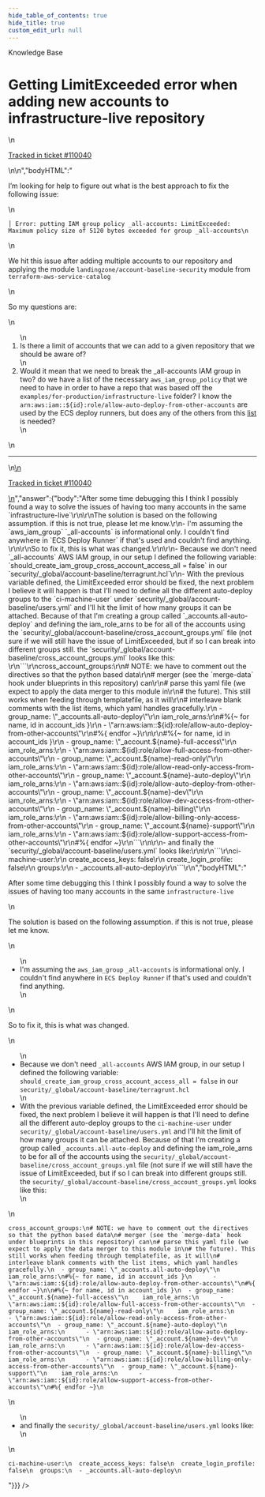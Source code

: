 ```yaml
---
hide_table_of_contents: true
hide_title: true
custom_edit_url: null
---
```



<head>
  <link rel="canonical" href="https://github.com/tnn-tnn-tnn-tnn-tnn-gruntwork-io/knowledge-base/discussions/691" />
</head>

<CenterLayout>
<span className="searchCategory">Knowledge Base</span>
<h1>Getting LimitExceeded error when adding new accounts to infrastructure-live repository</h1>
<GitHub discussion={{"id":"D_kwDOF8slf84ATKoC","number":691,"author":{"login":"gabrielanavarrorsid"},"title":"Getting LimitExceeded error when adding new accounts to infrastructure-live repository","body":"\nI’m looking for help to figure out what is the best approach to fix the following issue:\r\n\r\n```\r\n│ Error: putting IAM group policy _all-accounts: LimitExceeded: Maximum policy size of 5120 bytes exceeded for group _all-accounts\r\n```\r\nWe hit this issue after adding multiple accounts to our repository and applying the module `landingzone/account-baseline-security` module from `terraform-aws-service-catalog`\r\n\r\nSo my questions are:\r\n\r\n1. Is there a limit of accounts that we can add to a given repository that we should be aware of?\r\n1. Would it mean that we need to break the _all-accounts IAM group in two? do we have a list of the necessary `aws_iam_group_policy` that we need to have in order to have a repo that was based off the `examples/for-production/infrastructure-live` folder? I know the `arn:aws:iam::${id}:role/allow-auto-deploy-from-other-accounts` are used by the ECS deploy runners, but does any of the others from this [list](https://github.com/tnn-tnn-tnn-tnn-tnn-gruntwork-io/terraform-aws-service-catalog/blob/master/examples/for-production/infrastructure-live/security/_global/account-baseline/cross_account_groups.yml) is needed?\n\n---\n\n<ins datetime=\"2023-03-30T19:22:40Z\">\n  <p><a href=\"https://support.gruntwork.io/hc/requests/110040\">Tracked in ticket #110040</a></p>\n</ins>\n","bodyHTML":"<p dir=\"auto\">I’m looking for help to figure out what is the best approach to fix the following issue:</p>\n<div class=\"snippet-clipboard-content notranslate position-relative overflow-auto\" data-snippet-clipboard-copy-content=\"│ Error: putting IAM group policy _all-accounts: LimitExceeded: Maximum policy size of 5120 bytes exceeded for group _all-accounts\"><pre class=\"notranslate\"><code class=\"notranslate\">│ Error: putting IAM group policy _all-accounts: LimitExceeded: Maximum policy size of 5120 bytes exceeded for group _all-accounts\n</code></pre></div>\n<p dir=\"auto\">We hit this issue after adding multiple accounts to our repository and applying the module <code class=\"notranslate\">landingzone/account-baseline-security</code> module from <code class=\"notranslate\">terraform-aws-service-catalog</code></p>\n<p dir=\"auto\">So my questions are:</p>\n<ol dir=\"auto\">\n<li>Is there a limit of accounts that we can add to a given repository that we should be aware of?</li>\n<li>Would it mean that we need to break the _all-accounts IAM group in two? do we have a list of the necessary <code class=\"notranslate\">aws_iam_group_policy</code> that we need to have in order to have a repo that was based off the <code class=\"notranslate\">examples/for-production/infrastructure-live</code> folder? I know the <code class=\"notranslate\">arn:aws:iam::${id}:role/allow-auto-deploy-from-other-accounts</code> are used by the ECS deploy runners, but does any of the others from this <a href=\"https://github.com/tnn-tnn-tnn-tnn-tnn-gruntwork-io/terraform-aws-service-catalog/blob/master/examples/for-production/infrastructure-live/security/_global/account-baseline/cross_account_groups.yml\">list</a> is needed?</li>\n</ol>\n<hr>\n<ins datetime=\"2023-03-30T19:22:40Z\">\n  <p dir=\"auto\"><a href=\"https://support.gruntwork.io/hc/requests/110040\" rel=\"nofollow\">Tracked in ticket #110040</a></p>\n</ins>","answer":{"body":"After some time debugging this I think I possibly found a way to solve the issues of having too many accounts in the same `infrastructure-live`\r\n\r\nThe solution is based on the following assumption. if this is not true, please let me know.\r\n- I'm assuming the `aws_iam_group` `_all-accounts` is informational only. I couldn't find anywhere in `ECS Deploy Runner` if that's used and couldn't find anything. \r\n\r\nSo to fix it, this is what was changed.\r\n\r\n- Because we don't need `_all-accounts` AWS IAM group, in our setup I defined the following variable: `should_create_iam_group_cross_account_access_all = false` in our `security/_global/account-baseline/terragrunt.hcl`\r\n- With the previous variable defined, the LimitExceeded error should be fixed, the next problem I believe it will happen is that I'll need to define all the different auto-deploy groups to the `ci-machine-user` under `security/_global/account-baseline/users.yml` and I'll hit the limit of how many groups it can be attached. Because of that I'm creating a group called `_accounts.all-auto-deploy` and defining the iam_role_arns to be for all of the accounts using the `security/_global/account-baseline/cross_account_groups.yml` file (not sure if we will still have the issue of LimitExceeded, but if so I can break into different groups still. the `security/_global/account-baseline/cross_account_groups.yml`  looks like this:  \r\n```\r\ncross_account_groups:\r\n# NOTE: we have to comment out the directives so that the python based data\r\n# merger (see the `merge-data` hook under blueprints in this repository) can\r\n# parse this yaml file (we expect to apply the data merger to this module in\r\n# the future). This still works when feeding through templatefile, as it will\r\n# interleave blank comments with the list items, which yaml handles gracefully.\r\n  - group_name: \"_accounts.all-auto-deploy\"\r\n    iam_role_arns:\r\n#%{~ for name, id in account_ids }\r\n      - \"arn:aws:iam::${id}:role/allow-auto-deploy-from-other-accounts\"\r\n#%{ endfor ~}\r\n\r\n#%{~ for name, id in account_ids }\r\n  - group_name: \"_account.${name}-full-access\"\r\n    iam_role_arns:\r\n      - \"arn:aws:iam::${id}:role/allow-full-access-from-other-accounts\"\r\n  - group_name: \"_account.${name}-read-only\"\r\n    iam_role_arns:\r\n      - \"arn:aws:iam::${id}:role/allow-read-only-access-from-other-accounts\"\r\n  - group_name: \"_account.${name}-auto-deploy\"\r\n    iam_role_arns:\r\n      - \"arn:aws:iam::${id}:role/allow-auto-deploy-from-other-accounts\"\r\n  - group_name: \"_account.${name}-dev\"\r\n    iam_role_arns:\r\n      - \"arn:aws:iam::${id}:role/allow-dev-access-from-other-accounts\"\r\n  - group_name: \"_account.${name}-billing\"\r\n    iam_role_arns:\r\n      - \"arn:aws:iam::${id}:role/allow-billing-only-access-from-other-accounts\"\r\n  - group_name: \"_account.${name}-support\"\r\n    iam_role_arns:\r\n      - \"arn:aws:iam::${id}:role/allow-support-access-from-other-accounts\"\r\n#%{ endfor ~}\r\n```\r\n\r\n- and finally the `security/_global/account-baseline/users.yml` looks like:\r\n\r\n```\r\nci-machine-user:\r\n  create_access_keys: false\r\n  create_login_profile: false\r\n  groups:\r\n  - _accounts.all-auto-deploy\r\n```\r\n","bodyHTML":"<p dir=\"auto\">After some time debugging this I think I possibly found a way to solve the issues of having too many accounts in the same <code class=\"notranslate\">infrastructure-live</code></p>\n<p dir=\"auto\">The solution is based on the following assumption. if this is not true, please let me know.</p>\n<ul dir=\"auto\">\n<li>I'm assuming the <code class=\"notranslate\">aws_iam_group</code> <code class=\"notranslate\">_all-accounts</code> is informational only. I couldn't find anywhere in <code class=\"notranslate\">ECS Deploy Runner</code> if that's used and couldn't find anything.</li>\n</ul>\n<p dir=\"auto\">So to fix it, this is what was changed.</p>\n<ul dir=\"auto\">\n<li>Because we don't need <code class=\"notranslate\">_all-accounts</code> AWS IAM group, in our setup I defined the following variable: <code class=\"notranslate\">should_create_iam_group_cross_account_access_all = false</code> in our <code class=\"notranslate\">security/_global/account-baseline/terragrunt.hcl</code></li>\n<li>With the previous variable defined, the LimitExceeded error should be fixed, the next problem I believe it will happen is that I'll need to define all the different auto-deploy groups to the <code class=\"notranslate\">ci-machine-user</code> under <code class=\"notranslate\">security/_global/account-baseline/users.yml</code> and I'll hit the limit of how many groups it can be attached. Because of that I'm creating a group called <code class=\"notranslate\">_accounts.all-auto-deploy</code> and defining the iam_role_arns to be for all of the accounts using the <code class=\"notranslate\">security/_global/account-baseline/cross_account_groups.yml</code> file (not sure if we will still have the issue of LimitExceeded, but if so I can break into different groups still. the <code class=\"notranslate\">security/_global/account-baseline/cross_account_groups.yml</code>  looks like this:</li>\n</ul>\n<div class=\"snippet-clipboard-content notranslate position-relative overflow-auto\" data-snippet-clipboard-copy-content=\"cross_account_groups:\n# NOTE: we have to comment out the directives so that the python based data\n# merger (see the `merge-data` hook under blueprints in this repository) can\n# parse this yaml file (we expect to apply the data merger to this module in\n# the future). This still works when feeding through templatefile, as it will\n# interleave blank comments with the list items, which yaml handles gracefully.\n  - group_name: &quot;_accounts.all-auto-deploy&quot;\n    iam_role_arns:\n#%{~ for name, id in account_ids }\n      - &quot;arn:aws:iam::${id}:role/allow-auto-deploy-from-other-accounts&quot;\n#%{ endfor ~}\n\n#%{~ for name, id in account_ids }\n  - group_name: &quot;_account.${name}-full-access&quot;\n    iam_role_arns:\n      - &quot;arn:aws:iam::${id}:role/allow-full-access-from-other-accounts&quot;\n  - group_name: &quot;_account.${name}-read-only&quot;\n    iam_role_arns:\n      - &quot;arn:aws:iam::${id}:role/allow-read-only-access-from-other-accounts&quot;\n  - group_name: &quot;_account.${name}-auto-deploy&quot;\n    iam_role_arns:\n      - &quot;arn:aws:iam::${id}:role/allow-auto-deploy-from-other-accounts&quot;\n  - group_name: &quot;_account.${name}-dev&quot;\n    iam_role_arns:\n      - &quot;arn:aws:iam::${id}:role/allow-dev-access-from-other-accounts&quot;\n  - group_name: &quot;_account.${name}-billing&quot;\n    iam_role_arns:\n      - &quot;arn:aws:iam::${id}:role/allow-billing-only-access-from-other-accounts&quot;\n  - group_name: &quot;_account.${name}-support&quot;\n    iam_role_arns:\n      - &quot;arn:aws:iam::${id}:role/allow-support-access-from-other-accounts&quot;\n#%{ endfor ~}\"><pre class=\"notranslate\"><code class=\"notranslate\">cross_account_groups:\n# NOTE: we have to comment out the directives so that the python based data\n# merger (see the `merge-data` hook under blueprints in this repository) can\n# parse this yaml file (we expect to apply the data merger to this module in\n# the future). This still works when feeding through templatefile, as it will\n# interleave blank comments with the list items, which yaml handles gracefully.\n  - group_name: \"_accounts.all-auto-deploy\"\n    iam_role_arns:\n#%{~ for name, id in account_ids }\n      - \"arn:aws:iam::${id}:role/allow-auto-deploy-from-other-accounts\"\n#%{ endfor ~}\n\n#%{~ for name, id in account_ids }\n  - group_name: \"_account.${name}-full-access\"\n    iam_role_arns:\n      - \"arn:aws:iam::${id}:role/allow-full-access-from-other-accounts\"\n  - group_name: \"_account.${name}-read-only\"\n    iam_role_arns:\n      - \"arn:aws:iam::${id}:role/allow-read-only-access-from-other-accounts\"\n  - group_name: \"_account.${name}-auto-deploy\"\n    iam_role_arns:\n      - \"arn:aws:iam::${id}:role/allow-auto-deploy-from-other-accounts\"\n  - group_name: \"_account.${name}-dev\"\n    iam_role_arns:\n      - \"arn:aws:iam::${id}:role/allow-dev-access-from-other-accounts\"\n  - group_name: \"_account.${name}-billing\"\n    iam_role_arns:\n      - \"arn:aws:iam::${id}:role/allow-billing-only-access-from-other-accounts\"\n  - group_name: \"_account.${name}-support\"\n    iam_role_arns:\n      - \"arn:aws:iam::${id}:role/allow-support-access-from-other-accounts\"\n#%{ endfor ~}\n</code></pre></div>\n<ul dir=\"auto\">\n<li>and finally the <code class=\"notranslate\">security/_global/account-baseline/users.yml</code> looks like:</li>\n</ul>\n<div class=\"snippet-clipboard-content notranslate position-relative overflow-auto\" data-snippet-clipboard-copy-content=\"ci-machine-user:\n  create_access_keys: false\n  create_login_profile: false\n  groups:\n  - _accounts.all-auto-deploy\"><pre class=\"notranslate\"><code class=\"notranslate\">ci-machine-user:\n  create_access_keys: false\n  create_login_profile: false\n  groups:\n  - _accounts.all-auto-deploy\n</code></pre></div>"}}} />

</CenterLayout>
  

<!-- ##DOCS-SOURCER-START
{
  "sourcePlugin": "github-discussions",
  "hash": "b44cad4745a21dc9f40e8ede8e93453b"
}
##DOCS-SOURCER-END -->
